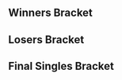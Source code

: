 {{DISPLAYTITLE:Smash 'N' Splash: ''Melee'' Singles Bracket}}{{SetGame|melee}}
{{tabs static
|name1=Overview
|link1=Smash 'N' Splash/1/Melee
|name2=Attendees
|link2=Smash 'N' Splash/1/Melee/Attendees
|name3=Singles Pools
|link3=Smash 'N' Splash/1/Melee/Singles Pools
|name4=Singles Bracket
|link4=Smash 'N' Splash/1/Melee/Singles Bracket
|name5=Doubles Bracket
|link5=Smash 'N' Splash/1/Melee/Doubles Bracket
|This=4
}}
<!-- Generated with http://tournament-nub.rhcloud.com/toliquipedia name=smashnsplash-snsmeleetop16 -->
==Winners Bracket==
{{16DEWBracketA
|tourneylink=Smash 'N' Splash/1/Melee
|tourneyname=Smash 'N' Splash
|column-width=180
|r1m1p1=Mew2King |r1m1p1flag=us |r1m1p1score=2 |r1m1win=1
|r1m1p2=Rik |r1m1p2flag=us |r1m1p2score=0

|r1m2p1=Darkrain |r1m2p1flag=us |r1m2p1score=2 |r1m2win=1
|r1m2p2=Baka4Moe |r1m2p2flag=us |r1m2p2score=0
|r1m2p1char1=cf |r1m2p2char1=peach |r1m2p1stock1=2 |r1m2p2stock1=0 |r1m2win1=1 |r1m2stage1=Battlefield
|r1m2p1char2=cf |r1m2p2char2=peach |r1m2p1stock2=3 |r1m2p2stock2=0 |r1m2win2=1 |r1m2stage2=Battlefield
|r1m2date=June 14 2015 - 18:10 CDT (UTC-5)
|r1m2finished=true
|r1m2details={{BracketMatchDetails
|preview= 
|lrthread=
|interview=
|recap=
|comment=
|vod=https://youtu.be/T9pfLtr6JMc
}}

|r1m3p1=Kels |r1m3p1flag=us |r1m3p1score=2 |r1m3win=1
|r1m3p2=Oro?! |r1m3p2flag=us |r1m3p2score=0
|r1m3p1char1=fox |r1m3p2char1=marth |r1m3p1stock1=2 |r1m3p2stock1=0 |r1m3win1=1 |r1m3stage1=Battlefield
|r1m3p1char2=fox |r1m3p2char2=marth |r1m3p1stock2=2 |r1m3p2stock2=0 |r1m3win2=1 |r1m3stage2=Battlefield
|r1m3date=June 14, 2015
|r1m3details={{BracketMatchDetails|preview=|lrthread=|interview=|recap=|comment=|live=|vod=https://youtu.be/HF3wFN7eJrA}}

|r1m4p1=Drephen |r1m4p1flag=us |r1m4p1score=2 |r1m4win=1
|r1m4p2=Captain Faceroll |r1m4p2flag=us |r1m4p2score=0
|r1m4p1char1=sheik |r1m4p2char1=sheik |r1m4p1stock1=1 |r1m4p2stock1=0 |r1m4win1=1 |r1m4stage1=Yoshi's Story
|r1m4p1char2=sheik |r1m4p2char2=sheik |r1m4p1stock2=1 |r1m4p2stock2=0 |r1m4win2=1 |r1m4stage2=Battlefield
|r1m4date=June 14 2015 - 18:20 CDT (UTC-5)
|r1m4finished=true
|r1m4details={{BracketMatchDetails
|preview= 
|lrthread=
|interview=
|recap=
|comment=
|vod=https://www.youtube.com/watch?v=2WVUGXv9Q-g
}}

|r1m5p1=Plup |r1m5p1flag=us |r1m5p1score=2 |r1m5win=1
|r1m5p2=Hanky Panky |r1m5p2flag=us |r1m5p2score=1
|r1m5p1char1=sheik |r1m5p2char1=peach |r1m5p1stock1=0 |r1m5p2stock1=1 |r1m5win1=2 |r1m5stage1=Battlefield
|r1m5p1char2=sheik |r1m5p2char2=peach |r1m5p1stock2=2 |r1m5p2stock2=0 |r1m5win2=1 |r1m5stage2=Battlefield
|r1m5p1char3=sheik |r1m5p2char3=peach |r1m5p1stock3=1 |r1m5p2stock3=0 |r1m5win3=1 |r1m5stage3=Dream Land
|r1m5date=June 14 2015 - 19:30 CDT (UTC-5)
|r1m5finished=true
|r1m5details={{BracketMatchDetails
|preview= 
|lrthread=
|interview=
|recap=
|comment=
|vod=https://youtu.be/cz_HuyPIlDc
}}

|r1m6p1=Scythe |r1m6p1flag=us |r1m6p1score=1 |r1m6win=2
|r1m6p2=Junebug |r1m6p2flag=us |r1m6p2score=2
|r1m6p1char1=falco |r1m6p2char1=sheik |r1m6p1stock1=0 |r1m6p2stock1=1 |r1m6win1=2 |r1m6stage1=Battlefield
|r1m6p1char2=falco |r1m6p2char2=sheik |r1m6p1stock2=1 |r1m6p2stock2=0 |r1m6win2=1 |r1m6stage2=Pokémon Stadium
|r1m6p1char3=falco |r1m6p2char3=sheik |r1m6p1stock3=0 |r1m6p2stock3=1 |r1m6win3=2 |r1m6stage3=Dream Land
|r1m6date=June 14 2015 - 19:45 CDT (UTC-5)
|r1m6finished=true
|r1m6details={{BracketMatchDetails
|preview= 
|lrthread=
|interview=
|recap=
|comment=
|vod=https://youtu.be/PgF8UMJzJGE
}}

|r1m7p1=Wizzrobe |r1m7p1flag=us |r1m7p1score=2 |r1m7win=1
|r1m7p2=Mundungu |r1m7p2flag=us |r1m7p2score=0
|r1m7p1char1=cf |r1m7p2char1=fox |r1m7p1stock1=1 |r1m7p2stock1=0 |r1m7win1=1 |r1m7stage1=Dream Land
|r1m7p1char2=cf |r1m7p2char2=fox |r1m7p1stock2=3 |r1m7p2stock2=0 |r1m7win2=1 |r1m7stage2=Yoshi's Story
|r1m7date=June 14 2015 - 19:10 CDT (UTC-5)
|r1m7finished=true
|r1m7details={{BracketMatchDetails
|preview= 
|lrthread=
|interview=
|recap=
|comment=
|vod=https://youtu.be/YG8x5az3QJ4
}}

|r1m8p1=Vro |r1m8p1flag=us |r1m8p1score=0 |r1m8win=2
|r1m8p2=Dart! |r1m8p2flag=us |r1m8p2score=2

|r2m1p1=Mew2King |r2m1p1flag=us |r2m1p1score=2 |r2m1win=1
|r2m1p2=Darkrain |r2m1p2flag=us |r2m1p2score=0
|r2m1p1char1=sheik |r2m1p2char1=cf |r2m1p1stock1=1 |r2m1p2stock1=0 |r2m1win1=1 |r2m1stage1=Dream Land
|r2m1p1char2=sheik |r2m1p2char2=cf |r2m1p1stock2=4 |r2m1p2stock2=0 |r2m1win2=1 |r2m1stage2=Fountain of Dreams
|r2m1date=June 14 2015 - 19:00 CDT (UTC-5)
|r2m1finished=true
|r2m1details={{BracketMatchDetails
|preview= 
|lrthread=
|interview=
|recap=
|comment=
|vod=https://youtu.be/KtbAb1Vh7as
}}

|r2m2p1=Kels |r2m2p1flag=us |r2m2p1score=2 |r2m2win=1
|r2m2p2=Drephen |r2m2p2flag=us |r2m2p2score=1
|r2m2p1char1=fox |r2m2p2char1=sheik |r2m2p1stock1=1 |r2m2p2stock1=0 |r2m2win1=1 |r2m2stage1=Yoshi's Story
|r2m2p1char2=fox |r2m2p2char2=sheik |r2m2p1stock2=0 |r2m2p2stock2=1 |r2m2win2=2 |r2m2stage2=Battlefield
|r2m2p1char3=fox |r2m2p2char3=sheik |r2m2p1stock3=1 |r2m2p2stock3=0 |r2m2win3=1 |r2m2stage3=Pokémon Stadium
|r2m2date=June 14 2015 - 18:30 CDT (UTC-5)
|r2m2finished=true
|r2m2details={{BracketMatchDetails
|preview= 
|lrthread=
|interview=
|recap=
|comment=
|vod=https://youtu.be/OZzz7YK3Du8
}}

|r2m3p1=Plup |r2m3p1flag=us |r2m3p1score=2 |r2m3win=1
|r2m3p2=Junebug |r2m3p2flag=us |r2m3p2score=0
|r2m3p1char1=sheik |r2m3p2char1=sheik |r2m3p1stock1=4 |r2m3p2stock1=0 |r2m3win1=1 |r2m3stage1=Battlefield
|r2m3p1char2=sheik |r2m3p2char2=sheik |r2m3p1stock2=4 |r2m3p2stock2=0 |r2m3win2=1 |r2m3stage2=Battlefield
|r2m3date=June 14 2015 - 20:00 CDT (UTC-5)
|r2m3finished=true
|r2m3details={{BracketMatchDetails
|preview= 
|lrthread=
|interview=
|recap=
|comment=
|vod=https://youtu.be/x40ttD6IS8E
}}

|r2m4p1=Wizzrobe |r2m4p1flag=us |r2m4p1score=0 |r2m4win=2
|r2m4p2=Dart! |r2m4p2flag=us |r2m4p2score=2
|r2m4p1char1=cf |r2m4p2char1=marth |r2m4p1stock1=0 |r2m4p2stock1=3 |r2m4win1=2 |r2m4stage1=Battlefield
|r2m4p1char2=cf |r2m4p2char2=marth |r2m4p1stock2=0 |r2m4p2stock2=3 |r2m4win2=2 |r2m4stage2=Dream Land
|r2m4date=June 14 2015 - 19:20 CDT (UTC-5)
|r2m4finished=true
|r2m4details={{BracketMatchDetails
|preview= 
|lrthread=
|interview=
|recap=
|comment=
|vod=https://youtu.be/2Sii1QzLF3c
}}

|r3m1p1=Mew2King |r3m1p1flag=us |r3m1p1score=3 |r3m1win=1
|r3m1p2=Kels |r3m1p2flag=us |r3m1p2score=1
|r3m1p1char1=sheik |r3m1p2char1=fox |r3m1p1stock1=0 |r3m1p2stock1=1 |r3m1win1=2 |r3m1stage1=Battlefield
|r3m1p1char2=marth |r3m1p2char2=fox |r3m1p1stock2=3 |r3m1p2stock2=0 |r3m1win2=1 |r3m1stage2=Final Destination
|r3m1p1char3=marth |r3m1p2char3=sheik |r3m1p1stock3=3 |r3m1p2stock3=0 |r3m1win3=1 |r3m1stage3=Pokémon Stadium
|r3m1p1char4=sheik |r3m1p2char4=fox |r3m1p1stock4=1 |r3m1p2stock4=0 |r3m1win4=1 |r3m1stage4=Dream Land
|r3m1date=June 14 2015 - 22:25 CDT (UTC-5)
|r3m1finished=true
|r3m1details={{BracketMatchDetails
|preview= 
|lrthread=
|interview=
|recap=
|comment=
|vod=https://youtu.be/5t9g4waCCmo
}}

|r3m2p1=Plup |r3m2p1flag=us |r3m2p1score=3 |r3m2win=1
|r3m2p2=Dart! |r3m2p2flag=us |r3m2p2score=1
|r3m2p1char1=sheik |r3m2p2char1=marth |r3m2p1stock1=3 |r3m2p2stock1=0 |r3m2win1=1 |r3m2stage1=Battlefield
|r3m2p1char2=sheik |r3m2p2char2=marth |r3m2p1stock2=0 |r3m2p2stock2=1 |r3m2win2=2 |r3m2stage2=Yoshi's Story
|r3m2p1char3=sheik |r3m2p2char3=marth |r3m2p1stock3=2 |r3m2p2stock3=0 |r3m2win3=1 |r3m2stage3=Dream Land
|r3m2p1char4=sheik |r3m2p2char4=marth |r3m2p1stock4=2 |r3m2p2stock4=0 |r3m2win4=1 |r3m2stage4=Final Destination
|r3m2date=June 14 2015 - 23:00 CDT (UTC-5)
|r3m2finished=true
|r3m2details={{BracketMatchDetails
|preview= 
|lrthread=
|interview=
|recap=
|comment=
|vod=https://youtu.be/DzJgER32s9U
}}
}}

==Losers Bracket==
{{16DELBracketSmwA
|tourneylink=Smash 'N' Splash/1/Melee
|tourneyname=Smash 'N' Splash
|l1placement=13-16
|l2placement=9-12
|l3placement=7-8
|l4placement=5-6
|column-width=190

|l1m1p1=Rik |l1m1p1flag=us |l1m1p1score=0 |l1m1win=2
|l1m1p2=Baka4Moe |l1m1p2flag=us |l1m1p2score=2

|l1m2p1=Oro?! |l1m2p1flag=us |l1m2p1score=1 |l1m2win=2
|l1m2p2=Captain Faceroll |l1m2p2flag=us |l1m2p2score=2
|l1m2p1char1=marth |l1m2p2char1=sheik |l1m2p1stock1=2 |l1m2p2stock1=0 |l1m2win1=1 |l1m2stage1=Battlefield
|l1m2p1char2=marth |l1m2p2char2=sheik |l1m2p1stock2=0 |l1m2p2stock2=1 |l1m2win2=2 |l1m2stage2=Battlefield
|l1m2p1char3=marth |l1m2p2char3=sheik |l1m2p1stock3=0 |l1m2p2stock3=1 |l1m2win3=2 |l1m2stage3=Battlefield
|l1m2date=June 14 2015 - 18:45 CDT (UTC-5)
|l1m2finished=true
|l1m2details={{BracketMatchDetails
|preview= 
|lrthread=
|interview=
|recap=
|comment=
|vod=https://youtu.be/ZmwEr3sybes
}}

|l1m3p1=Hanky Panky |l1m3p1flag=us |l1m3p1score=2 |l1m3win=1
|l1m3p2=Scythe |l1m3p2flag=us |l1m3p2score=0

|l1m4p1=Mundungu |l1m4p1flag=us |l1m4p1score=0 |l1m4win=2
|l1m4p2=Vro |l1m4p2flag=us |l1m4p2score=2

|l2m1p1=Wizzrobe |l2m1p1flag=us |l2m1p1score=2 |l2m1win=1
|l2m1p2=Baka4Moe |l2m1p2flag=us |l2m1p2score=1
|l2m1p1char1=cf |l2m1p2char1=peach |l2m1p1stock1=0 |l2m1p2stock1=2 |l2m1win1=2 |l2m1stage1=Dream Land
|l2m1p1char2=cf |l2m1p2char2=peach |l2m1p1stock2=3 |l2m1p2stock2=0 |l2m1win2=1 |l2m1stage2=Battlefield
|l2m1p1char3=cf |l2m1p2char3=peach |l2m1p1stock3=3 |l2m1p2stock3=0 |l2m1win3=1 |l2m1stage3=Final Destination
|l2m1date=June 14 2015 - 21:00 CDT (UTC-5)
|l2m1finished=true
|l2m1details={{BracketMatchDetails
|preview= 
|lrthread=
|interview=
|recap=
|comment=
|vod=https://youtu.be/J8P-6JyNeZs
}}

|l2m2p1=Junebug |l2m2p1flag=us |l2m2p1score=2 |l2m2win=1
|l2m2p2=Captain Faceroll |l2m2p2flag=us |l2m2p2score=1
|l2m2p1char1=sheik |l2m2p2char1=sheik |l2m2p1stock1=0 |l2m2p2stock1=2 |l2m2win1=2 |l2m2stage1=Battlefield
|l2m2p1char2=sheik |l2m2p2char2=sheik |l2m2p1stock2=1 |l2m2p2stock2=0 |l2m2win2=1 |l2m2stage2=Dream Land
|l2m2p1char3=sheik |l2m2p2char3=sheik |l2m2p1stock3=1 |l2m2p2stock3=0 |l2m2win3=1 |l2m2stage3=Battlefield
|l2m2date=June 14 2015 - 20:30 CDT (UTC-5)
|l2m2finished=true
|l2m2details={{BracketMatchDetails
|preview= 
|lrthread=
|interview=
|recap=
|comment=
|vod=https://youtu.be/BuzVWCF9qTk
}}

|l2m3p1=Drephen |l2m3p1flag=us |l2m3p1score=1 |l2m3win=2
|l2m3p2=Hanky Panky |l2m3p2flag=us |l2m3p2score=2
|l2m3p1char1=sheik |l2m3p2char1=peach |l2m3p1stock1=0 |l2m3p2stock1=2 |l2m3win1=2 |l2m3stage1=Battlefield
|l2m3p1char2=sheik |l2m3p2char2=peach |l2m3p1stock2=2 |l2m3p2stock2=0 |l2m3win2=1 |l2m3stage2=Final Destination
|l2m3p1char3=sheik |l2m3p2char3=peach |l2m3p1stock3=0 |l2m3p2stock3=1 |l2m3win3=2 |l2m3stage3=Fountain of Dreams
|l2m3date=June 14 2015 - 20:15 CDT (UTC-5)
|l2m3finished=true
|l2m3details={{BracketMatchDetails
|preview= 
|lrthread=
|interview=
|recap=
|comment=
|vod=https://youtu.be/EbpYEPwAHQk
}}

|l2m4p1=Darkrain |l2m4p1flag=us |l2m4p1score=2 |l2m4win=1
|l2m4p2=Vro |l2m4p2flag=us |l2m4p2score=0
|l2m4p1char1=cf |l2m4p2char1=marth |l2m4p1stock1=2 |l2m4p2stock1=0 |l2m4win1=1 |l2m4stage1=Battlefield
|l2m4p1char2=cf |l2m4p2char2=marth |l2m4p1stock2=1 |l2m4p2stock2=0 |l2m4win2=1 |l2m4stage2=Fountain of Dreams
|l2m4date=June 14 2015 - 20:10 CDT (UTC-5)
|l2m4finished=true
|l2m4details={{BracketMatchDetails
|preview= 
|lrthread=
|interview=
|recap=
|comment=
|vod=https://youtu.be/CClQ3wF4kes
}}

|l3m1p1=Wizzrobe |l3m1p1flag=us |l3m1p1score=3 |l3m1win=1
|l3m1p2=Junebug |l3m1p2flag=us |l3m1p2score=1
|l3m1p1char1=cf |l3m1p2char1=sheik |l3m1p1stock1=2 |l3m1p2stock1=0 |l3m1win1=1 |l3m1stage1=Battlefield
|l3m1p1char2=cf |l3m1p2char2=sheik |l3m1p1stock2=0 |l3m1p2stock2=1 |l3m1win2=2 |l3m1stage2=Fountain of Dreams
|l3m1p1char3=cf |l3m1p2char3=sheik |l3m1p1stock3=1 |l3m1p2stock3=0 |l3m1win3=1 |l3m1stage3=Final Destination
|l3m1p1char4=cf |l3m1p2char4=sheik |l3m1p1stock4=1 |l3m1p2stock4=0 |l3m1win4=1 |l3m1stage4=Dream Land
|l3m1date=June 14 2015 - 22:0 CDT (UTC-5)
|l3m1finished=true
|l3m1details={{BracketMatchDetails
|preview= 
|lrthread=
|interview=
|recap=
|comment=
|vod=https://youtu.be/JnZYKFWoTpQ
}}

|l3m2p1=Hanky Panky |l3m2p1flag=us |l3m2p1score=1 |l3m2win=2
|l3m2p2=Darkrain |l3m2p2flag=us |l3m2p2score=3
|l3m2p1char1=peach |l3m2p2char1=cf |l3m2p1stock1=0 |l3m2p2stock1=2 |l3m2win1=2 |l3m2stage1=Battlefield
|l3m2p1char2=peach |l3m2p2char2=cf |l3m2p1stock2=0 |l3m2p2stock2=1 |l3m2win2=2 |l3m2stage2=Fountain of Dreams
|l3m2p1char3=peach |l3m2p2char3=cf |l3m2p1stock3=1 |l3m2p2stock3=0 |l3m2win3=1 |l3m2stage3=Fountain of Dreams
|l3m2p1char4=peach |l3m2p2char4=cf |l3m2p1stock4=0 |l3m2p2stock4=2 |l3m2win4=2 |l3m2stage4=Pokémon Stadium
|l3m2date=June 14 2015 - 21:35 CDT (UTC-5)
|l3m2finished=true
|l3m2details={{BracketMatchDetails
|preview= 
|lrthread=
|interview=
|recap=
|comment=
|vod=https://youtu.be/Kq65ZjA_7bg
}}

|l4m1p1=Kels |l4m1p1flag=us |l4m1p1score=1 |l4m1win=2
|l4m1p2=Wizzrobe |l4m1p2flag=us |l4m1p2score=3
|l4m1p1char1=fox |l4m1p2char1=cf |l4m1p1stock1=0 |l4m1p2stock1=3 |l4m1win1=2 |l4m1stage1=Battlefield
|l4m1p1char2=falco |l4m1p2char2=cf |l4m1p1stock2=0 |l4m1p2stock2=1 |l4m1win2=2 |l4m1stage2=Battlefield
|l4m1p1char3=fox |l4m1p2char3=cf |l4m1p1stock3=1 |l4m1p2stock3=0 |l4m1win3=1 |l4m1stage3=Battlefield
|l4m1p1char4=fox |l4m1p2char4=cf |l4m1p1stock4=0 |l4m1p2stock4=3 |l4m1win4=2 |l4m1stage4=Battlefield
|l4m1date=June 14 2015 - 22:45 CDT (UTC-5)
|l4m1finished=true
|l4m1details={{BracketMatchDetails
|preview= 
|lrthread=
|interview=
|recap=
|comment=
|vod=https://youtu.be/3WaH11aEg5U
}}

|l4m2p1=Dart! |l4m2p1flag=us |l4m2p1score=3 |l4m2win=1
|l4m2p2=Darkrain |l4m2p2flag=us |l4m2p2score=0
|l4m2p1char1=marth |l4m2p2char1=cf |l4m2p1stock1=3 |l4m2p2stock1=0 |l4m2win1=1 |l4m2stage1=Battlefield
|l4m2p1char2=marth |l4m2p2char2=cf |l4m2p1stock2=4 |l4m2p2stock2=0 |l4m2win2=1 |l4m2stage2=Final Destination
|l4m2p1char3=marth |l4m2p2char3=cf |l4m2p1stock3=2 |l4m2p2stock3=0 |l4m2win3=1 |l4m2stage3=Final Destination
|l4m2date=June 14 2015 - 23:20 CDT (UTC-5)
|l4m2finished=true
|l4m2details={{BracketMatchDetails
|preview= 
|lrthread=
|interview=
|recap=
|comment=
|vod=https://youtu.be/jhbDeP8Guao
}}
}}
<onlyinclude>
==Final Singles Bracket==
{{DEFinalSmwBracket
|tourneylink=Smash 'N' Splash/1/Melee
|tourneyname=Smash 'N' Splash
|l1placement=4
|r2placement=3
|r3loserplacement=2
|r3winnerplacement=1
|column-width=200
|export_score=true

<!-- FROM WINNERS -->
|r1m1p1=Mew2King |r1m1p1flag=us |r1m1p1score=3
|r1m1p2=Plup |r1m1p2flag=us |r1m1p2score=0
|r1m1win=1
|r1m1p1char1=sheik |r1m1p1stock1=2 |r1m1p2char1=sheik |r1m1p2stock1=0 |r1m1win1=1 |r1m1stage1=Fountain of Dreams 
|r1m1p1char2=sheik |r1m1p1stock2=2 |r1m1p2char2=sheik |r1m1p2stock2=0 |r1m1win2=1 |r1m1stage2=Battlefield
|r1m1p1char3=sheik |r1m1p1stock3=2 |r1m1p2char3=sheik |r1m1p2stock3=0 |r1m1win3=1 |r1m1stage3=Battlefield
|r1m1date=June 14, 2015 - 23:45 CDT (UTC-5)
|r1m1finished=true
|r1m1details={{BracketMatchDetails
|vod=https://www.youtube.com/watch?v=iQdcb7G-Y40
|preview= 
|lrthread=
|interview=
|recap=
|comment=
|live=
}}

<!-- FROM LOSERS -->
|l1m1p1=Wizzrobe |l1m1p1flag=us |l1m1p1score=3
|l1m1p2=Dart! |l1m1p2flag=us |l1m1p2score=2
|l1m1win=1
|l1m1p1char1=cf |l1m1p1stock1=0 |l1m1p2char1=marth |l1m1p2stock1= |l1m1win1=2 |l1m1stage1=Battlefield 
|l1m1p1char2=cf |l1m1p1stock2=4 |l1m1p2char2=marth |l1m1p2stock2=0 |l1m1win2=1 |l1m1stage2=Final Destination
|l1m1p1char3=cf |l1m1p1stock3=0 |l1m1p2char3=marth |l1m1p2stock3=2 |l1m1win3=2 |l1m1stage3=Yoshi's Story
|l1m1p1char4=cf |l1m1p1stock4= |l1m1p2char4=marth |l1m1p2stock4=0 |l1m1win4=1 |l1m1stage4=Dream Land
|l1m1p1char5=cf |l1m1p1stock5=2 |l1m1p2char5=marth |l1m1p2stock5=0 |l1m1win5=1 |l1m1stage5=Fountain of Dreams
|l1m1date=June 14, 2015 - 23:30 CDT (UTC-5)
|l1m1finished=true
|l1m1details={{BracketMatchDetails
|vod=https://www.youtube.com/watch?v=TM2fHNuM-Xo
|preview= 
|lrthread=
|interview=
|recap=
|comment=
|live=
}}

<!-- LOSERS FINALS -->
|r2m1p1=Plup |r2m1p1flag=us |r2m1p1score=3
|r2m1p2=Wizzrobe |r2m1p2flag=us |r2m1p2score=2
|r2m1win=1
|r2m1p1char1=sheik |r2m1p1stock1=0 |r2m1p2char1=cf |r2m1p2stock1=1 |r2m1win1=2 |r2m1stage1=Battlefield 
|r2m1p1char2=sheik |r2m1p1stock2=0 |r2m1p2char2=cf |r2m1p2stock2=1 |r2m1win2=2 |r2m1stage2=Fountain of Dreams
|r2m1p1char3=sheik |r2m1p1stock3=2 |r2m1p2char3=cf |r2m1p2stock3=0 |r2m1win3=1 |r2m1stage3=Yoshi's Story
|r2m1p1char4=sheik |r2m1p1stock4=1 |r2m1p2char4=cf |r2m1p2stock4=0 |r2m1win4=1 |r2m1stage4=Dream Land
|r2m1p1char5=sheik |r2m1p1stock5=2 |r2m1p2char5=cf |r2m1p2stock5=0 |r2m1win5=1 |r2m1stage5=Dream Land
|r2m1date=June 15, 2015 - 00:00 CDT (UTC-5)
|r2m1finished=true
|r2m1details={{BracketMatchDetails
|vod=https://www.youtube.com/watch?v=9NFBFGx9Uc8
|preview= 
|lrthread=
|interview=
|recap=
|comment=
|live=
}}

<!-- GRAND FINALS -->
|r3m1p1=Mew2King |r3m1p1flag=us |r3m1p1score=3
|r3m1p2=Plup |r3m1p2flag=us |r3m1p2score=0
|r3m1win=1
|r3m1p1char1=sheik |r3m1p1stock1=2 |r3m1p2char1=sheik |r3m1p2stock1=0 |r3m1win1=1 |r3m1stage1=Fountain of Dreams 
|r3m1p1char2=sheik |r3m1p1stock2=1 |r3m1p2char2=sheik |r3m1p2stock2=0 |r3m1win2=1 |r3m1stage2=Battlefield
|r3m1p1char3=sheik |r3m1p1stock3=1 |r3m1p2char3=sheik |r3m1p2stock3=0 |r3m1win3=1 |r3m1stage3=Battlefield
|r3m1date=June 15, 2015 - 00:20 CDT (UTC-5)
|r3m1finished=true
|r3m1details={{BracketMatchDetails
|vod=https://www.youtube.com/watch?v=kXWuUts8Zrs
|preview= 
|lrthread=
|interview=
|recap=
|comment=
|live=
}}
}}
</onlyinclude>
